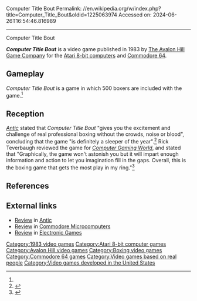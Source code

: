 Computer Title Bout
Permalink: //en.wikipedia.org/w/index.php?title=Computer_Title_Bout&oldid=1225063974
Accessed on: 2024-06-26T16:54:46.816989



------
Computer Title Bout
{{Short description|1983 video game}}
{{Infobox video game
| collapsible = 
| state = 
| italic title = 
| title = Computer Title Bout
| image = Computer Title Bout.jpg
| alt = 
| caption =
| developer = 
| publisher = [[The Avalon Hill Game Company]]
| series = 
| engine = 
| platforms = [[Atari 8-bit]], [[Commodore 64]]
| released = 1983
| genre = Fighting
| modes = 
}}

'''''Computer Title Bout''''' is a video game published in 1983 by [[The Avalon Hill Game Company]] for the [[Atari 8-bit computers]] and [[Commodore 64]].

==Gameplay==
''Computer Title Bout'' is a game in which 500 boxers are included with the game.<ref name="CGW27"/>

==Reception==
''[[Antic (magazine)|Antic]]'' stated that ''Computer Title Bout'' "gives you the excitement and challenge of real professional boxing without the crowds, noise or blood", concluding that the game "is definitely a sleeper of the year".<ref name="stanoch198509">{{Cite magazine |last=Stanoch |first=John |date=September 1985 |title=8-Bit Product Reviews: Star SR-10 printer, Trivia Quest, Bank Street Music Writer, Kampfgruppe, Guidebook for Winning Adventurers, Dr. Wacko Presents Atari BASIC, The Home Computer Wars, Computer Title Bout, Battle of Shiloh, Broadsides, Alley Cat |url=https://www.atarimagazines.com/v4n5/productreviews.html |magazine=Antic |access-date=2023-07-08}}</ref> Rick Teverbaugh reviewed the game for ''[[Computer Gaming World]]'', and stated that "Graphically, the game won't astonish you but it will impart enough information and action to let you imagination fill in the gaps. Overall, this is the boxing game that gets the most play in my ring."<ref name="CGW27">{{cite magazine |last=Teverbaugh |first=Rick |title=Sports Scorecard |magazine=Computer Gaming World |date=April 1986 |volume=1 |issue=27 |pages=40}}</ref>

==References==
{{reflist}}

==External links==
*[https://archive.org/details/1984-11-anticmagazine/page/n79/mode/2up Review] in [[Antic (magazine)|Antic]]
*[https://archive.org/details/Commodore_MicroComputer_Issue_42_1986_Jul_Aug/page/n57/mode/2up Review] in [[Commodore Microcomputers]]
*[https://archive.org/details/Electronic_Games_Volume_03_Number_01_1985-01_Reese_Communications_US/page/n51/mode/2up Review] in [[Electronic Games]]

[[Category:1983 video games]]
[[Category:Atari 8-bit computer games]]
[[Category:Avalon Hill video games]]
[[Category:Boxing video games]]
[[Category:Commodore 64 games]]
[[Category:Video games based on real people]]
[[Category:Video games developed in the United States]]